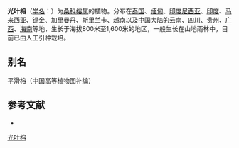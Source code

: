 {{Speciesbox
| name = 光叶榕
| status = 
| status_system = 
| image =
| genus = Ficus
| species = laevis
| authority = Bl.
}}

'''光叶榕'''（[[学名|学名]]：{{lang|la|''Ficus laevis''}}）为[[桑科|桑科]][[榕属|榕属]]的植物。分布在[[泰国|泰国]]、[[缅甸|缅甸]]、[[印度尼西亚|印度尼西亚]]、[[印度|印度]]、[[马来西亚|马来西亚]]、[[锡金|锡金]]、[[加里曼丹|加里曼丹]]、[[斯里兰卡|斯里兰卡]]、[[越南|越南]]以及[[中国大陆|中国大陆]]的[[云南|云南]]、[[四川|四川]]、[[贵州|贵州]]、[[广西|广西]]、[[海南|海南]]等地，生长于海拔800米至1,600米的地区，一般生长在山地雨林中，目前已由人工引种栽培。

== 别名 ==
平滑榕（中国高等植物图补编）

== 参考文献 ==
<div class="references-small">
* {{cite web| url =http://www.bioinfo.cn/db05/KmzwSpecies.php?action=view&id=13604| title =光叶榕| work =《中国高等植物数据库全库》| publisher =中国科学院微生物研究所| author =昆明植物研究所| accessdate =2009-02-24| deadurl =yes| archiveurl =https://web.archive.org/web/20160305014557/http://www.bioinfo.cn/db05/KmzwSpecies.php?action=view&id=13604| archivedate =2016-03-05}}
</div>
{{Taxonbar|from=Q10890155}}

[[Category:榕属|光叶榕]]


{{植物小作品}}